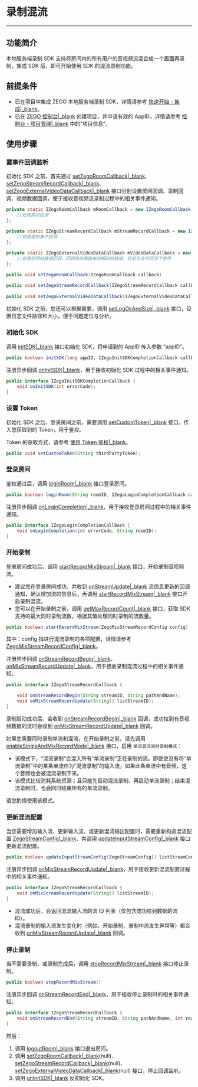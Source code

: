 # 录制混流

- - - 

## 功能简介

本地服务端录制 SDK 支持将房间内的所有用户的音视频流混合成一个画面再录制，集成 SDK 后，即可开始使用 SDK 的混流录制功能。

## 前提条件

- 已在项目中集成 ZEGO 本地服务端录制 SDK，详情请参考 [快速开始 - 集成\|_blank](!QuickStarts/Integration)。
- 已在 [ZEGO 控制台\|_blank](https://console.zego.im) 创建项目，并申请有效的 AppID，详情请参考 [控制台 - 项目管理\|_blank](#12107) 中的“项目信息”。

## 使用步骤

### 置事件回调监听

初始化 SDK 之前，首先通过 [setZegoRoomCallback\|_blank](/API/ServerRecord-java/com/zego/zegoliveroom/ZegoLiveRoom.html#setZegoRoomCallback-com.zego.zegoliveroom.callback.IZegoRoomCallback-)、[setZegoStreamRecordCallback\|_blank](/API/ServerRecord-java/com/zego/zegoliveroom/ZegoLiveRoom.html#setZegoStreamRecordCallback-com.zego.zegoliveroom.callback.IZegoStreamRecordCallback-)、[setZegoExternalVideoDataCallback\|_blank](https://doc-preview-zh.zego.im/API/ServerRecord-java/com/zego/zegoliveroom/ZegoLiveRoom.html#setZegoExternalVideoDataCallback-com.zego.zegoliveroom.callback.IZegoExternalVideoDataCallback-) 接口分别设置房间回调、录制回调、视频数据回调，便于接收音视频流录制过程中的相关事件通知。

```java
private static IZegoRoomCallback mRoomCallback = new IZegoRoomCallback() {
    //处理房间回调
};

private static IZegoStreamRecordCallback mStreamRecordCallback = new IZegoStreamRecordCallback() {
    //处理录制事件回调
};
   
private static IZegoExternalVideoDataCallback mVideoDataCallback = new IZegoExternalVideoDataCallback() {
    //处理视频帧数据回调，回调抛出每路单流解码帧数据，目前仅支持混流下使用
};

public void setZegoRoomCallback(IZegoRoomCallback callback)

public void setZegoStreamRecordCallback(IZegoStreamRecordCallback callback)
 
public void setZegoExternalVideoDataCallback(IZegoExternalVideoDataCallback callback)
```

初始化 SDK 之前，您还可以根据需要，调用 [setLogDirAndSize|_blank](/API/ServerRecord-java/com/zego/zegoliveroom/ZegoLiveRoom.html#setLogDirAndSize-java.lang.String-long-) 接口，设置日志文件路径和大小，便于问题定位与分析。
    
### 初始化 SDK

调用 [initSDK\|_blank](/API/ServerRecord-java/com/zego/zegoliveroom/ZegoLiveRoom.html#initSDK-long-byte:A-com.zego.zegoliveroom.callback.IZegoInitSDKCompletionCallback-) 接口初始化 SDK，将申请到的 AppID 传入参数 “appID”。

```java
public boolean initSDK(long appID, IZegoInitSDKCompletionCallback callback)
```

注册异步回调 [onInitSDK\|_blank](/API/ServerRecord-java/com/zego/zegoliveroom/callback/IZegoInitSDKCompletionCallback.html#onInitSDK-int-)，用于接收初始化 SDK 过程中的相关事件通知。

```java
public interface IZegoInitSDKCompletionCallback {
    void onInitSDK(int errorCode);
}
```

###  设置 Token

初始化 SDK 之后、登录房间之前，需要调用 [setCustomToken\|_blank](/API/ServerRecord-java/com/zego/zegoliveroom/ZegoLiveRoom.html#setCustomToken-java.lang.String-) 接口，传入您获取到的 Token，用于鉴权。

Token 的获取方式，请参考 [使用 Token 鉴权\|_blank](!User_Access_Control)。

```java
public void setCustomToken(String thirdPartyToken);
```

###  登录房间

鉴权通过后，调用 [loginRoom\|_blank](/API/ServerRecord-java/com/zego/zegoliveroom/ZegoLiveRoom.html#loginRoom-java.lang.String-com.zego.zegoliveroom.callback.IZegoLoginCompletionCallback-) 接口登录房间。

```java
public boolean loginRoom(String roomID, IZegoLoginCompletionCallback callback)
```

注册异步回调 [onLoginCompletion\|_blank](/API/ServerRecord-java/com/zego/zegoliveroom/callback/IZegoLoginCompletionCallback.html#onLoginCompletion-int-java.lang.String-)，用于接收登录房间过程中的相关事件通知。

```java
public interface IZegoLoginCompletionCallback {
    void onLoginCompletion(int errorCode, String roomID);
}
```

###  开始录制

登录房间成功后，调用 [startRecordMixStream|_blank](/API/ServerRecord-java/com/zego/zegoliveroom/ZegoLiveRoom.html#startRecordMixStream-com.zego.zegoliveroom.entity.ZegoMixStreamRecordConfig-) 接口，开始录制音视频流。

<Note title="Note">

- 建议您在登录房间成功、并收到 [onStreamUpdate|_blank](/API/ServerRecord-java/com/zego/zegoliveroom/callback/IZegoRoomCallback.html#onStreamUpdate-int-com.zego.zegoliveroom.entity.ZegoStreamInfo:A-java.lang.String-) 流信息更新的回调通知，确认增加流的信息后，再调用 [startRecordMixStream|_blank](/API/ServerRecord-java/com/zego/zegoliveroom/ZegoLiveRoom.html#startRecordMixStream-com.zego.zegoliveroom.entity.ZegoMixStreamRecordConfig-) 接口开启录制混流。
- 您可以在开始录制之前，调用 [getMaxRecordCount|_blank](/API/ServerRecord-java/com/zego/zegoliveroom/ZegoLiveRoom.html#getMaxRecordCount--) 接口，获取 SDK 支持的最大同时录制流数，根据其值处理同时录制的流数量。
</Note>

```java
public boolean startRecordMixStream(ZegoMixStreamRecordConfig config)
```

其中：config 指进行混流录制的各项配置，详情请参考 [ZegoMixStreamRecordConfig|_blank](/API/ServerRecord-java/com/zego/zegoliveroom/entity/ZegoMixStreamRecordConfig.html)。
  
注册异步回调 [onStreamRecordBegin\|_blank](/API/ServerRecord-java/com/zego/zegoliveroom/callback/IZegoStreamRecordCallback.html#onStreamRecordBegin-java.lang.String-java.lang.String-)、[onMixStreamRecordUpdate\|_blank](/API/ServerRecord-java/com/zego/zegoliveroom/callback/IZegoStreamRecordCallback.html#onMixStreamRecordUpdate-java.lang.String:A-)，用于接收录制混流过程中的相关事件通知。

```java
public interface IZegoStreamRecordCallback {

    void onStreamRecordBegin(String streamID, String pathAndName);
    void onMixStreamRecordUpdate(String[] listStreamID);
}
```

录制启动成功后，会收到 [onStreamRecordBegin\|_blank](/API/ServerRecord-java/com/zego/zegoliveroom/callback/IZegoStreamRecordCallback.html#onStreamRecordBegin-java.lang.String-java.lang.String-) 回调，成功拉到有音视频数据的流时会收到 [onMixStreamRecordUpdate\|_blank](/API/ServerRecord-java/com/zego/zegoliveroom/callback/IZegoStreamRecordCallback.html#onMixStreamRecordUpdate-java.lang.String:A-) 回调。
    
<Warning title="Warning">

如果您需要同时录制单流和混流，在开始录制之前，请先调用 [enableSingleAndMixRecordMode|_blank](/API/ServerRecord-java/com/zego/zegoliveroom/ZegoLiveRoom.html#enableSingleAndMixRecordMode-boolean-) 接口，启用 `单流混流同时录制模式`：

- 该模式下，“混流录制”会混入所有“单流录制”正在录制的流。即使您没有将“单流录制”中的某条单流作为“混流录制”的输入流，如果此条单流中有音频，这个音频也会被混流录制下来。
- 该模式比较消耗系统资源；且只能先启动混流录制、再启动单流录制；结束混流录制时，也会同时结束所有的单流录制。

请您酌情使用该模式。
</Warning>
      
###  更新混流配置

当您需要增加输入流、更新输入流、或更新混流输出配置时，需要重新构造混流配置 [ZegoStreamConfig\|_blank](https://doc-zh.zego.im/API/ServerRecord-java/com/zego/zegoliveroom/entity/ZegoStreamConfig.html)、并调用 [updateInputStreamConfig|_blank](/API/ServerRecord-java/com/zego/zegoliveroom/ZegoLiveRoom.html#updateInputStreamConfig-com.zego.zegoliveroom.entity.ZegoStreamConfig:A-) 接口更新混流配置。

```java
public boolean updateInputStreamConfig(ZegoStreamConfig[] listStreamConfig）
```
    
注册异步回调 [onMixStreamRecordUpdate\|_blank](/API/ServerRecord-java/com/zego/zegoliveroom/callback/IZegoStreamRecordCallback.html#onMixStreamRecordUpdate-java.lang.String:A-)，用于接收更新混流配置过程中的相关事件通知。

```java
public interface IZegoStreamRecordCallback {
    void onMixStreamRecordUpdate(String[] listStreamID);
}
```

<Note title="Note">

- 混流成功后，会返回混流输入流的流 ID 列表（仅包含成功拉到数据的流 ID）。
- 混流录制的输入流发生变化时（例如，开始录制、录制中流发生异常等）都会收到 [onMixStreamRecordUpdate\|_blank](/API/ServerRecord-java/com/zego/zegoliveroom/callback/IZegoStreamRecordCallback.html#onMixStreamRecordUpdate-java.lang.String:A-) 回调。
</Note>  

###  停止录制

当不需要录制、或录制完成后，调用 [stopRecordMixStream|_blank](/API/ServerRecord-java/com/zego/zegoliveroom/ZegoLiveRoom.html#stopRecordMixStream--) 接口停止录制。

```java
public boolean stopRecordMixStream()
```

注册异步回调 [onStreamRecordEnd\|_blank](/API/ServerRecord-java/com/zego/zegoliveroom/callback/IZegoStreamRecordCallback.html#onStreamRecordEnd-java.lang.String-java.lang.String-int-)，用于接收停止录制时的相关事件通知。
 
```java
public interface IZegoStreamRecordCallback {
    void onStreamRecordEnd(String streamID, String pathAndName, int reason);
}
```

然后：

1. 调用 [logoutRoom|_blank](/API/ServerRecord-java/com/zego/zegoliveroom/ZegoLiveRoom.html#logoutRoom--) 接口退出房间。
2. 调用 [setZegoRoomCallback\|_blank](/API/ServerRecord-java/com/zego/zegoliveroom/ZegoLiveRoom.html#setZegoRoomCallback-com.zego.zegoliveroom.callback.IZegoRoomCallback-)(null)、[setZegoStreamRecordCallback\|_blank](/API/ServerRecord-java/com/zego/zegoliveroom/ZegoLiveRoom.html#setZegoStreamRecordCallback-com.zego.zegoliveroom.callback.IZegoStreamRecordCallback-)(null)、[setZegoExternalVideoDataCallback\|_blank](https://doc-preview-zh.zego.im/API/ServerRecord-java/com/zego/zegoliveroom/ZegoLiveRoom.html#setZegoExternalVideoDataCallback-com.zego.zegoliveroom.callback.IZegoExternalVideoDataCallback-)(null) 接口，停止回调监听。
3. 调用 [unInitSDK|_blank](/API/ServerRecord-java/com/zego/zegoliveroom/ZegoLiveRoom.html#unInitSDK--) 反初始化 SDK。
